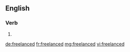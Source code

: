 ==English==

===Verb===
{{head|en|verb form}}

# {{en-past of|freelance}}

[[de:freelanced]]
[[fr:freelanced]]
[[mg:freelanced]]
[[vi:freelanced]]